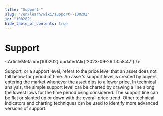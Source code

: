 ```yaml
---
title: "Support "
slug: "/en/learn/wiki/support--100202"
id: "100202"
hide_table_of_contents: true
---
```



# Support 

<ArticleMeta id={100202} updatedAt={'2023-09-26 13:58:47'} />
<div className='border-solid border-b border-t-0 my-4 border-[var(--ifm-color-gray-300)]' />

Support, or a support level, refers to the price level that an asset does not fall below for period of time. An asset's support level is created by buyers entering the market whenever the asset dips to a lower price. In technical analysis, the simple support level can be charted by drawing a line along the lowest lows for the time period being considered. The support line can be flat or slanted up or down with the overall price trend. Other technical indicators and charting techniques can be used to identify more advanced versions of support.
